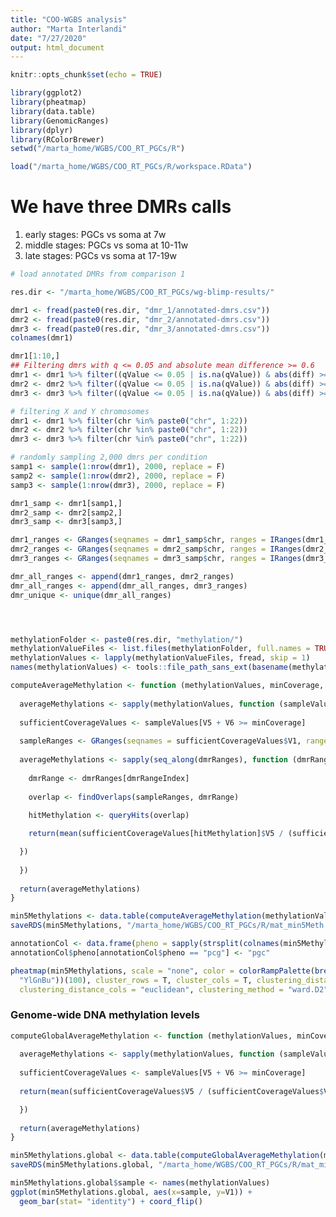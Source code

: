 ```yaml
---
title: "COO-WGBS analysis"
author: "Marta Interlandi"
date: "7/27/2020"
output: html_document
---
```


```r
knitr::opts_chunk$set(echo = TRUE)
```

```r
library(ggplot2)
library(pheatmap)
library(data.table)
library(GenomicRanges)
library(dplyr)
library(RColorBrewer)
setwd("/marta_home/WGBS/COO_RT_PGCs/R")

load("/marta_home/WGBS/COO_RT_PGCs/R/workspace.RData")
```

# We have three DMRs calls
1. early stages: PGCs vs soma at 7w
2. middle stages: PGCs vs soma at 10-11w
3. late stages: PGCs vs soma at 17-19w


```r
# load annotated DMRs from comparison 1

res.dir <- "/marta_home/WGBS/COO_RT_PGCs/wg-blimp-results/"

dmr1 <- fread(paste0(res.dir, "dmr_1/annotated-dmrs.csv"))
dmr2 <- fread(paste0(res.dir, "dmr_2/annotated-dmrs.csv"))
dmr3 <- fread(paste0(res.dir, "dmr_3/annotated-dmrs.csv"))
colnames(dmr1)

dmr1[1:10,]
## Filtering dmrs with q <= 0.05 and absolute mean difference >= 0.6
dmr1 <- dmr1 %>% filter((qValue <= 0.05 | is.na(qValue)) & abs(diff) >= 0.6)
dmr2 <- dmr2 %>% filter((qValue <= 0.05 | is.na(qValue)) & abs(diff) >= 0.6)
dmr3 <- dmr3 %>% filter((qValue <= 0.05 | is.na(qValue)) & abs(diff) >= 0.6)

# filtering X and Y chromosomes
dmr1 <- dmr1 %>% filter(chr %in% paste0("chr", 1:22))
dmr2 <- dmr2 %>% filter(chr %in% paste0("chr", 1:22))
dmr3 <- dmr3 %>% filter(chr %in% paste0("chr", 1:22))

# randomly sampling 2,000 dmrs per condition
samp1 <- sample(1:nrow(dmr1), 2000, replace = F)
samp2 <- sample(1:nrow(dmr2), 2000, replace = F)
samp3 <- sample(1:nrow(dmr3), 2000, replace = F)

dmr1_samp <- dmr1[samp1,]
dmr2_samp <- dmr2[samp2,]
dmr3_samp <- dmr3[samp3,]

dmr1_ranges <- GRanges(seqnames = dmr1_samp$chr, ranges = IRanges(dmr1_samp$start, dmr1_samp$end))
dmr2_ranges <- GRanges(seqnames = dmr2_samp$chr, ranges = IRanges(dmr2_samp$start, dmr2_samp$end))
dmr3_ranges <- GRanges(seqnames = dmr3_samp$chr, ranges = IRanges(dmr3_samp$start, dmr3_samp$end))

dmr_all_ranges <- append(dmr1_ranges, dmr2_ranges)
dmr_all_ranges <- append(dmr_all_ranges, dmr3_ranges)
dmr_unique <- unique(dmr_all_ranges)




methylationFolder <- paste0(res.dir, "methylation/")
methylationValueFiles <- list.files(methylationFolder, full.names = TRUE)
methylationValues <- lapply(methylationValueFiles, fread, skip = 1)
names(methylationValues) <- tools::file_path_sans_ext(basename(methylationValueFiles))

computeAverageMethylation <- function (methylationValues, minCoverage, dmrRanges) {
  
  averageMethylations <- sapply(methylationValues, function (sampleValues) {
  
  sufficientCoverageValues <- sampleValues[V5 + V6 >= minCoverage]
  
  sampleRanges <- GRanges(seqnames = sufficientCoverageValues$V1, ranges = IRanges(start = sufficientCoverageValues$V2, end = sufficientCoverageValues$V3))
  
  averageMethylations <- sapply(seq_along(dmrRanges), function (dmrRangeIndex) {
    
    dmrRange <- dmrRanges[dmrRangeIndex]
    
    overlap <- findOverlaps(sampleRanges, dmrRange)
  
    hitMethylation <- queryHits(overlap)

    return(mean(sufficientCoverageValues[hitMethylation]$V5 / (sufficientCoverageValues[hitMethylation]$V5 + sufficientCoverageValues[hitMethylation]$V6)))

  })
  
  })
    
  return(averageMethylations)
}

```


```r
min5Methylations <- data.table(computeAverageMethylation(methylationValues, 5, dmr_unique))
saveRDS(min5Methylations, "/marta_home/WGBS/COO_RT_PGCs/R/mat_min5Meth.rds")

annotationCol <- data.frame(pheno = sapply(strsplit(colnames(min5Methylations), "_"), function(x) x[4]), row.names = colnames(min5Methylations))
annotationCol$pheno[annotationCol$pheno == "pcg"] <- "pgc"

pheatmap(min5Methylations, scale = "none", color = colorRampPalette(brewer.pal(n = 7, name =
  "YlGnBu"))(100), cluster_rows = T, cluster_cols = T, clustering_distance_rows = "euclidean",
  clustering_distance_cols = "euclidean", clustering_method = "ward.D2", show_colnames = T, show_rownames = F, annotation_col = annotationCol, filename = "WGBS_heatmap_6000DMRs.tiff", width = 12, height = 6)

```


### Genome-wide DNA methylation levels

```r
computeGlobalAverageMethylation <- function (methylationValues, minCoverage) {
  
  averageMethylations <- sapply(methylationValues, function (sampleValues) {
  
  sufficientCoverageValues <- sampleValues[V5 + V6 >= minCoverage]
  
  return(mean(sufficientCoverageValues$V5 / (sufficientCoverageValues$V5 + sufficientCoverageValues$V6)))

  })
    
  return(averageMethylations)
}

min5Methylations.global <- data.table(computeGlobalAverageMethylation(methylationValues, 5))
saveRDS(min5Methylations.global, "/marta_home/WGBS/COO_RT_PGCs/R/mat_min5MethGlobal.rds")

min5Methylations.global$sample <- names(methylationValues)
ggplot(min5Methylations.global, aes(x=sample, y=V1)) +
  geom_bar(stat= "identity") + coord_flip()



```
